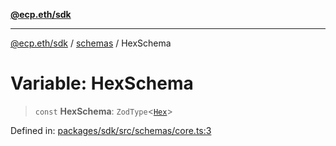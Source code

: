 [**@ecp.eth/sdk**](/sdk-reference/index.mdx)

***

[@ecp.eth/sdk](/sdk-reference/index.mdx) / [schemas](/sdk-reference/schemas/index.mdx) / HexSchema

# Variable: HexSchema

> `const` **HexSchema**: `ZodType`\<[`Hex`](/sdk-reference/schemas/type-aliases/Hex.mdx)\>

Defined in: [packages/sdk/src/schemas/core.ts:3](https://github.com/ecp-eth/comments-monorepo/blob/main/packages/sdk/src/schemas/core.ts#L3)
